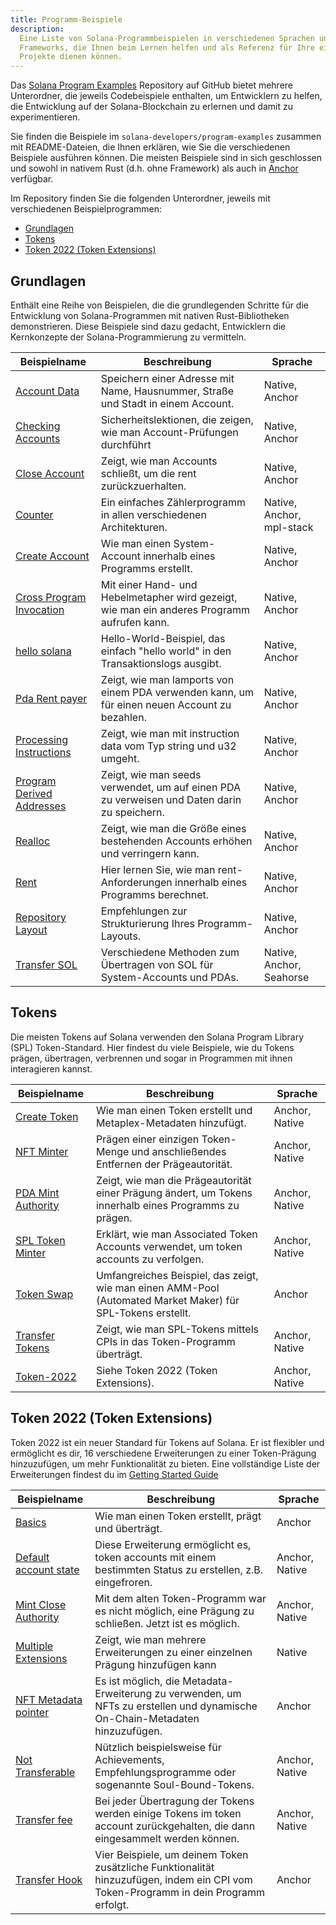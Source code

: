 ```yaml
---
title: Programm-Beispiele
description:
  Eine Liste von Solana-Programmbeispielen in verschiedenen Sprachen und
  Frameworks, die Ihnen beim Lernen helfen und als Referenz für Ihre eigenen
  Projekte dienen können.
---
```


Das
[Solana Program Examples](https://github.com/solana-developers/program-examples)
Repository auf GitHub bietet mehrere Unterordner, die jeweils Codebeispiele
enthalten, um Entwicklern zu helfen, die Entwicklung auf der Solana-Blockchain
zu erlernen und damit zu experimentieren.

Sie finden die Beispiele im `solana-developers/program-examples` zusammen mit
README-Dateien, die Ihnen erklären, wie Sie die verschiedenen Beispiele
ausführen können. Die meisten Beispiele sind in sich geschlossen und sowohl in
nativem Rust (d.h. ohne Framework) als auch in
[Anchor](https://www.anchor-lang.com/docs/installation) verfügbar.

Im Repository finden Sie die folgenden Unterordner, jeweils mit verschiedenen
Beispielprogrammen:

- [Grundlagen](#basics)
- [Tokens](#tokens)
- [Token 2022 (Token Extensions)](#token-2022-token-extensions)

## Grundlagen

Enthält eine Reihe von Beispielen, die die grundlegenden Schritte für die
Entwicklung von Solana-Programmen mit nativen Rust-Bibliotheken demonstrieren.
Diese Beispiele sind dazu gedacht, Entwicklern die Kernkonzepte der
Solana-Programmierung zu vermitteln.

| Beispielname                                                                                                                  | Beschreibung                                                                                  | Sprache                   |
| ----------------------------------------------------------------------------------------------------------------------------- | --------------------------------------------------------------------------------------------- | ------------------------- |
| [Account Data](https://github.com/solana-developers/program-examples/tree/main/basics/account-data)                           | Speichern einer Adresse mit Name, Hausnummer, Straße und Stadt in einem Account.              | Native, Anchor            |
| [Checking Accounts](https://github.com/solana-developers/program-examples/tree/main/basics/checking-accounts)                 | Sicherheitslektionen, die zeigen, wie man Account-Prüfungen durchführt                        | Native, Anchor            |
| [Close Account](https://github.com/solana-developers/program-examples/tree/main/basics/close-account)                         | Zeigt, wie man Accounts schließt, um die rent zurückzuerhalten.                               | Native, Anchor            |
| [Counter](https://github.com/solana-developers/program-examples/tree/main/basics/counter)                                     | Ein einfaches Zählerprogramm in allen verschiedenen Architekturen.                            | Native, Anchor, mpl-stack |
| [Create Account](https://github.com/solana-developers/program-examples/tree/main/basics/create-account)                       | Wie man einen System-Account innerhalb eines Programms erstellt.                              | Native, Anchor            |
| [Cross Program Invocation](https://github.com/solana-developers/program-examples/tree/main/basics/cross-program-invocation)   | Mit einer Hand- und Hebelmetapher wird gezeigt, wie man ein anderes Programm aufrufen kann.   | Native, Anchor            |
| [hello solana](https://github.com/solana-developers/program-examples/tree/main/basics/hello-solana)                           | Hello-World-Beispiel, das einfach "hello world" in den Transaktionslogs ausgibt.              | Native, Anchor            |
| [Pda Rent payer](https://github.com/solana-developers/program-examples/tree/main/basics/pda-rent-payer)                       | Zeigt, wie man lamports von einem PDA verwenden kann, um für einen neuen Account zu bezahlen. | Native, Anchor            |
| [Processing Instructions](https://github.com/solana-developers/program-examples/tree/main/basics/processing-instructions)     | Zeigt, wie man mit instruction data vom Typ string und u32 umgeht.                            | Native, Anchor            |
| [Program Derived Addresses](https://github.com/solana-developers/program-examples/tree/main/basics/program-derived-addresses) | Zeigt, wie man seeds verwendet, um auf einen PDA zu verweisen und Daten darin zu speichern.   | Native, Anchor            |
| [Realloc](https://github.com/solana-developers/program-examples/tree/main/basics/realloc)                                     | Zeigt, wie man die Größe eines bestehenden Accounts erhöhen und verringern kann.              | Native, Anchor            |
| [Rent](https://github.com/solana-developers/program-examples/tree/main/basics/rent)                                           | Hier lernen Sie, wie man rent-Anforderungen innerhalb eines Programms berechnet.              | Native, Anchor            |
| [Repository Layout](https://github.com/solana-developers/program-examples/tree/main/basics/repository-layout)                 | Empfehlungen zur Strukturierung Ihres Programm-Layouts.                                       | Native, Anchor            |
| [Transfer SOL](https://github.com/solana-developers/program-examples/tree/main/basics/transfer-sol)                           | Verschiedene Methoden zum Übertragen von SOL für System-Accounts und PDAs.                    | Native, Anchor, Seahorse  |

## Tokens

Die meisten Tokens auf Solana verwenden den Solana Program Library (SPL)
Token-Standard. Hier findest du viele Beispiele, wie du Tokens prägen,
übertragen, verbrennen und sogar in Programmen mit ihnen interagieren kannst.

| Beispielname                                                                                                    | Beschreibung                                                                                                | Sprache        |
| --------------------------------------------------------------------------------------------------------------- | ----------------------------------------------------------------------------------------------------------- | -------------- |
| [Create Token](https://github.com/solana-developers/program-examples/tree/main/tokens/create-token)             | Wie man einen Token erstellt und Metaplex-Metadaten hinzufügt.                                              | Anchor, Native |
| [NFT Minter](https://github.com/solana-developers/program-examples/tree/main/tokens/nft-minter)                 | Prägen einer einzigen Token-Menge und anschließendes Entfernen der Prägeautorität.                          | Anchor, Native |
| [PDA Mint Authority](https://github.com/solana-developers/program-examples/tree/main/tokens/pda-mint-authority) | Zeigt, wie man die Prägeautorität einer Prägung ändert, um Tokens innerhalb eines Programms zu prägen.      | Anchor, Native |
| [SPL Token Minter](https://github.com/solana-developers/program-examples/tree/main/tokens/spl-token-minter)     | Erklärt, wie man Associated Token Accounts verwendet, um token accounts zu verfolgen.                       | Anchor, Native |
| [Token Swap](https://github.com/solana-developers/program-examples/tree/main/tokens/token-swap)                 | Umfangreiches Beispiel, das zeigt, wie man einen AMM-Pool (Automated Market Maker) für SPL-Tokens erstellt. | Anchor         |
| [Transfer Tokens](https://github.com/solana-developers/program-examples/tree/main/tokens/transfer-tokens)       | Zeigt, wie man SPL-Tokens mittels CPIs in das Token-Programm überträgt.                                     | Anchor, Native |
| [Token-2022](https://github.com/solana-developers/program-examples/tree/main/tokens/token-2022)                 | Siehe Token 2022 (Token Extensions).                                                                        | Anchor, Native |

## Token 2022 (Token Extensions)

Token 2022 ist ein neuer Standard für Tokens auf Solana. Er ist flexibler und
ermöglicht es dir, 16 verschiedene Erweiterungen zu einer Token-Prägung
hinzuzufügen, um mehr Funktionalität zu bieten. Eine vollständige Liste der
Erweiterungen findest du im
[Getting Started Guide](/developers/guides/token-extensions/getting-started)

| Beispielname                                                                                                                     | Beschreibung                                                                                                                        | Sprache        |
| -------------------------------------------------------------------------------------------------------------------------------- | ----------------------------------------------------------------------------------------------------------------------------------- | -------------- |
| [Basics](https://github.com/solana-developers/program-examples/tree/main/tokens/token-2022/basics/anchor)                        | Wie man einen Token erstellt, prägt und überträgt.                                                                                  | Anchor         |
| [Default account state](https://github.com/solana-developers/program-examples/tree/main/tokens/token-2022/default-account-state) | Diese Erweiterung ermöglicht es, token accounts mit einem bestimmten Status zu erstellen, z.B. eingefroren.                         | Anchor, Native |
| [Mint Close Authority](https://github.com/solana-developers/program-examples/tree/main/tokens/token-2022/mint-close-authority)   | Mit dem alten Token-Programm war es nicht möglich, eine Prägung zu schließen. Jetzt ist es möglich.                                 | Anchor, Native |
| [Multiple Extensions](https://github.com/solana-developers/program-examples/tree/main/tokens/token-2022/multiple-extensions)     | Zeigt, wie man mehrere Erweiterungen zu einer einzelnen Prägung hinzufügen kann                                                     | Native         |
| [NFT Metadata pointer](https://github.com/solana-developers/program-examples/tree/main/tokens/token-2022/nft-meta-data-pointer)  | Es ist möglich, die Metadata-Erweiterung zu verwenden, um NFTs zu erstellen und dynamische On-Chain-Metadaten hinzuzufügen.         | Anchor         |
| [Not Transferable](https://github.com/solana-developers/program-examples/tree/main/tokens/token-2022/non-transferable)           | Nützlich beispielsweise für Achievements, Empfehlungsprogramme oder sogenannte Soul-Bound-Tokens.                                   | Anchor, Native |
| [Transfer fee](https://github.com/solana-developers/program-examples/tree/main/tokens/token-2022/transfer-fee)                   | Bei jeder Übertragung der Tokens werden einige Tokens im token account zurückgehalten, die dann eingesammelt werden können.         | Anchor, Native |
| [Transfer Hook](https://github.com/solana-developers/program-examples/tree/main/tokens/token-2022/transfer-hook)                 | Vier Beispiele, um deinem Token zusätzliche Funktionalität hinzuzufügen, indem ein CPI vom Token-Programm in dein Programm erfolgt. | Anchor         |

